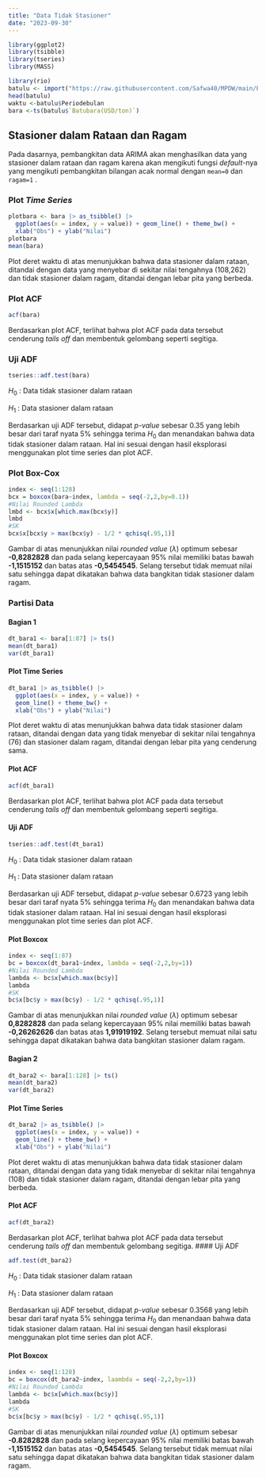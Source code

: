 ```yaml
---
title: "Data Tidak Stasioner"
date: "2023-09-30"
---
```


```r
library(ggplot2)
library(tsibble)
library(tseries)
library(MASS)
```

```r
library(rio)
batulu <- import("https://raw.githubusercontent.com/Safwa40/MPDW/main/Pertemuan%205/Data1.csv")
head(batulu)
waktu <-batulu$Periodebulan
bara <-ts(batulu$`Batubara(USD/ton)`)
```

## Stasioner dalam Rataan dan Ragam

Pada dasarnya, pembangkitan data ARIMA akan menghasilkan data yang stasioner dalam rataan dan ragam karena akan mengikuti fungsi *default*-nya yang mengikuti pembangkitan bilangan acak normal dengan `mean=0` dan `ragam=1` .

### Plot *Time Series*

```r
plotbara <- bara |> as_tsibble() |>
  ggplot(aes(x = index, y = value)) + geom_line() + theme_bw() +
  xlab("Obs") + ylab("Nilai")
plotbara
mean(bara)
```

Plot deret waktu di atas menunjukkan bahwa data stasioner dalam rataan, ditandai dengan data yang menyebar di sekitar nilai tengahnya (108,262) dan tidak stasioner dalam ragam, ditandai dengan lebar pita yang berbeda.

### Plot ACF

```r
acf(bara)
```

Berdasarkan plot ACF, terlihat bahwa plot ACF pada data tersebut cenderung *tails off* dan membentuk gelombang seperti segitiga.

### Uji ADF

```r
tseries::adf.test(bara)
```

$H_0$ : Data tidak stasioner dalam rataan

$H_1$ : Data stasioner dalam rataan

Berdasarkan uji ADF tersebut, didapat *p-value* sebesar 0.35 yang lebih besar dari taraf nyata 5% sehingga terima $H_0$ dan menandakan bahwa data tidak stasioner dalam rataan. Hal ini sesuai dengan hasil eksplorasi menggunakan plot time series dan plot ACF.

### Plot Box-Cox

```r
index <- seq(1:128)
bcx = boxcox(bara~index, lambda = seq(-2,2,by=0.1))
#Nilai Rounded Lambda
lmbd <- bcx$x[which.max(bcx$y)]
lmbd
#SK
bcx$x[bcx$y > max(bcx$y) - 1/2 * qchisq(.95,1)]
```

Gambar di atas menunjukkan nilai *rounded value* ($\lambda$) optimum sebesar **-0,8282828** dan pada selang kepercayaan 95% nilai memiliki batas bawah **-1,1515152** dan batas atas **-0,5454545**. Selang tersebut tidak memuat nilai satu sehingga dapat dikatakan bahwa data bangkitan tidak stasioner dalam ragam.

### Partisi Data

#### Bagian 1

```r
dt_bara1 <- bara[1:87] |> ts()
mean(dt_bara1)
var(dt_bara1)
```

#### Plot Time Series

```r
dt_bara1 |> as_tsibble() |> 
  ggplot(aes(x = index, y = value)) +
  geom_line() + theme_bw() +
  xlab("Obs") + ylab("Nilai")
```

Plot deret waktu di atas menunjukkan bahwa data tidak stasioner dalam rataan, ditandai dengan data yang tidak menyebar di sekitar nilai tengahnya (76) dan stasioner dalam ragam, ditandai dengan lebar pita yang cenderung sama.

#### Plot ACF

```r
acf(dt_bara1)
```

Berdasarkan plot ACF, terlihat bahwa plot ACF pada data tersebut cenderung *tails off* dan membentuk gelombang seperti segitiga.

#### Uji ADF

```r
tseries::adf.test(dt_bara1)
```

$H_0$ : Data tidak stasioner dalam rataan

$H_1$ : Data stasioner dalam rataan

Berdasarkan uji ADF tersebut, didapat *p-value* sebesar 0.6723 yang lebih besar dari taraf nyata 5% sehingga terima $H_0$ dan menandakan bahwa data tidak stasioner dalam rataan. Hal ini sesuai dengan hasil eksplorasi menggunakan plot time series dan plot ACF.

#### Plot Boxcox

```r
index <- seq(1:87)
bc = boxcox(dt_bara1~index, lambda = seq(-2,2,by=1))
#Nilai Rounded Lambda
lambda <- bc$x[which.max(bc$y)]
lambda
#SK
bc$x[bc$y > max(bc$y) - 1/2 * qchisq(.95,1)]
```

Gambar di atas menunjukkan nilai *rounded value* ($\lambda$) optimum sebesar **0,8282828** dan pada selang kepercayaan 95% nilai memiliki batas bawah **-0,26262626** dan batas atas **1,91919192**. Selang tersebut memuat nilai satu sehingga dapat dikatakan bahwa data bangkitan stasioner dalam ragam.

#### Bagian 2

```r
dt_bara2 <- bara[1:128] |> ts()
mean(dt_bara2)
var(dt_bara2)
```

#### Plot Time Series

```r
dt_bara2 |> as_tsibble() |> 
  ggplot(aes(x = index, y = value)) +
  geom_line() + theme_bw() +
  xlab("Obs") + ylab("Nilai")
```

Plot deret waktu di atas menunjukkan bahwa data tidak stasioner dalam rataan, ditandai dengan data yang tidak menyebar di sekitar nilai tengahnya (108) dan tidak stasioner dalam ragam, ditandai dengan lebar pita yang berbeda.

#### Plot ACF

```r
acf(dt_bara2)
```

Berdasarkan plot ACF, terlihat bahwa plot ACF pada data tersebut cenderung *tails off* dan membentuk gelombang segitiga.
#### Uji ADF

```r
adf.test(dt_bara2)
```
$H_0$ : Data tidak stasioner dalam rataan

$H_1$ : Data stasioner dalam rataan

Berdasarkan uji ADF tersebut, didapat *p-value* sebesar 0.3568 yang lebih besar dari taraf nyata 5% sehingga terima $H_0$ dan menandaan bahwa data tidak stasioner dalam rataan. Hal ini sesuai dengan hasil eksplorasi menggunakan plot time series dan plot ACF. 

#### Plot Boxcox

```r
index <- seq(1:128)
bc = boxcox(dt_bara2~index, laambda = seq(-2,2,by=1))
#Nilai Rounded Lambda
lambda <- bc$x[which.max(bc$y)]
lambda
#SK
bc$x[bc$y > max(bc$y) - 1/2 * qchisq(.95,1)]
```
Gambar di atas menunjukkan nilai *rounded value* ($\lambda$) optimum sebesar **-0.8282828** dan pada selang kepercayaan 95% nilai memiliki batas bawah **-1,1515152** dan batas atas **-0,5454545**. Selang tersebut tidak memuat nilai satu sehingga dapat dikatakan bahwa data bangkitan tidak stasioner dalam ragam.

